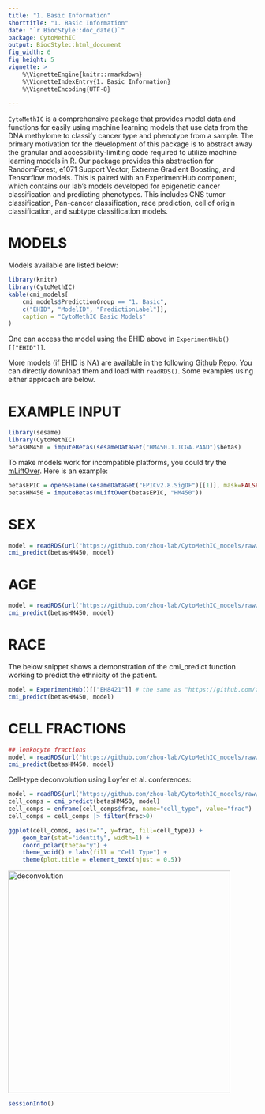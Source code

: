 ```yaml
---
title: "1. Basic Information"
shorttitle: "1. Basic Information"
date: "`r BiocStyle::doc_date()`"
package: CytoMethIC
output: BiocStyle::html_document
fig_width: 6
fig_height: 5
vignette: >
    %\VignetteEngine{knitr::rmarkdown}
    %\VignetteIndexEntry{1. Basic Information}
    %\VignetteEncoding{UTF-8}
    
---
```


`CytoMethIC` is a comprehensive package that provides model data and functions
for easily using machine learning models that use data from the DNA methylome
to classify cancer type and phenotype from a sample. The primary motivation for
the development of this package is to abstract away the granular and
accessibility-limiting code required to utilize machine learning models in
R. Our package provides this abstraction for RandomForest, e1071 Support
Vector, Extreme Gradient Boosting, and Tensorflow models. This is paired with
an ExperimentHub component, which contains our lab's models developed for
epigenetic cancer classification and predicting phenotypes. This includes CNS tumor
classification, Pan-cancer classification, race prediction, cell of origin
classification, and subtype classification models.

# MODELS

Models available are listed below:

```r
library(knitr)
library(CytoMethIC)
kable(cmi_models[
    cmi_models$PredictionGroup == "1. Basic",
    c("EHID", "ModelID", "PredictionLabel")],
    caption = "CytoMethIC Basic Models"
)
```

One can access the model using the EHID above in
`ExperimentHub()[["EHID"]]`.

More models (if EHID is NA) are available in the following [Github
Repo](https://github.com/zhou-lab/CytoMethIC_models/tree/main/models).  You can
directly download them and load with `readRDS()`. Some examples using either
approach are below.

# EXAMPLE INPUT

```r
library(sesame)
library(CytoMethIC)
betasHM450 = imputeBetas(sesameDataGet("HM450.1.TCGA.PAAD")$betas)
```

To make models work for incompatible platforms, you could try the
[mLiftOver](https://academic.oup.com/bioinformatics/article/40/7/btae423/7705981). Here
is an example:

```r
betasEPIC = openSesame(sesameDataGet("EPICv2.8.SigDF")[[1]], mask=FALSE)
betasHM450 = imputeBetas(mLiftOver(betasEPIC, "HM450"))
```

# SEX

```r
model = readRDS(url("https://github.com/zhou-lab/CytoMethIC_models/raw/refs/heads/main/models/Sex2_HM450_20240114.rds"))
cmi_predict(betasHM450, model)
```

# AGE

```r
model = readRDS(url("https://github.com/zhou-lab/CytoMethIC_models/raw/refs/heads/main/models/Age_HM450_20240504.rds"))
cmi_predict(betasHM450, model)
```

# RACE

The below snippet shows a demonstration of the cmi_predict function working to
predict the ethnicity of the patient.

```r
model = ExperimentHub()[["EH8421"]] # the same as "https://github.com/zhou-lab/CytoMethIC_models/raw/refs/heads/main/models/Race5_rfcTCGA_InfHum3.rds"
cmi_predict(betasHM450, model)
```

# CELL FRACTIONS

```r
## leukocyte fractions
model = readRDS(url("https://github.com/zhou-lab/CytoMethIC_models/raw/refs/heads/main/models/LeukoFrac_HM450_20240614.rds"))
cmi_predict(betasHM450, model)
```

Cell-type deconvolution using Loyfer et al. conferences:

```r
model = readRDS(url("https://github.com/zhou-lab/CytoMethIC_models/raw/refs/heads/main/models/TissueComp_HM450_20240827.rds"))
cell_comps = cmi_predict(betasHM450, model)
cell_comps = enframe(cell_comps$frac, name="cell_type", value="frac")
cell_comps = cell_comps |> filter(frac>0)

ggplot(cell_comps, aes(x="", y=frac, fill=cell_type)) +
    geom_bar(stat="identity", width=1) +
    coord_polar(theta="y") +
    theme_void() + labs(fill = "Cell Type") +
    theme(plot.title = element_text(hjust = 0.5))
```

<img src="figures/cyto-basic9.png" alt="deconvolution" width="450"/>

```r
sessionInfo()
```
